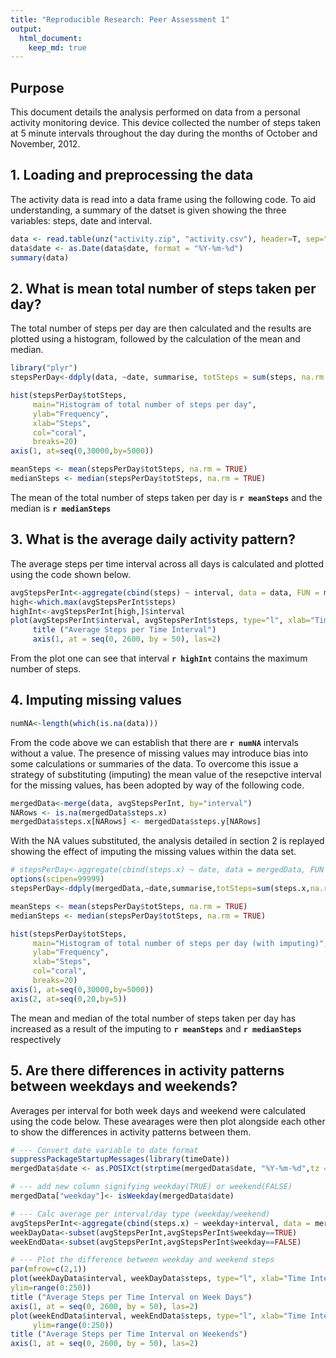 ```yaml
---
title: "Reproducible Research: Peer Assessment 1"
output: 
  html_document:
    keep_md: true
---
```



## Purpose

This document details the analysis performed on data from a personal activity monitoring device. This device collected the number of steps taken at 5 minute intervals throughout the day during the months of October and November, 2012.


## 1. Loading and preprocessing the data

The activity data is read into a data frame using the following code. To aid understanding, a summary of the datset is given showing the three variables: steps, date and interval.
```r
data <- read.table(unz("activity.zip", "activity.csv"), header=T, sep=",")
data$date <- as.Date(data$date, format = "%Y-%m-%d")
summary(data)
```


## 2. What is mean total number of steps taken per day?
The total number of steps per day are then calculated and the results are plotted using a histogram, followed by the calculation of the mean and median. 

```r

library("plyr")
stepsPerDay<-ddply(data, ~date, summarise, totSteps = sum(steps, na.rm = TRUE))

hist(stepsPerDay$totSteps,
     main="Histogram of total number of steps per day",
     ylab="Frequency",
     xlab="Steps",
     col="coral",
     breaks=20)
axis(1, at=seq(0,30000,by=5000))

meanSteps <- mean(stepsPerDay$totSteps, na.rm = TRUE)
medianSteps <- median(stepsPerDay$totSteps, na.rm = TRUE)
```


The mean of the total number of steps taken per day is **```r meanSteps```** and the median is **```r medianSteps```**



## 3. What is the average daily activity pattern?

The average steps per time interval across all days is calculated and plotted using the code shown below. 

```r
avgStepsPerInt<-aggregate(cbind(steps) ~ interval, data = data, FUN = mean, na.rm = TRUE)
high<-which.max(avgStepsPerInt$steps)
highInt<-avgStepsPerInt[high,]$interval
plot(avgStepsPerInt$interval, avgStepsPerInt$steps, type="l", xlab="Time Interval", ylab="Number of Steps",xaxt="n")
     title ("Average Steps per Time Interval")
     axis(1, at = seq(0, 2600, by = 50), las=2)
```



From the plot one can see that  interval **`r highInt`** contains the maximum number of steps.


## 4. Imputing missing values

```r
numNA<-length(which(is.na(data)))
```

From the code above we can establish that there are **```r numNA```** intervals without a value. The presence of missing values may introduce bias into some calculations or summaries of the data. To overcome this issue a strategy of substituting (imputing) the mean value of the resepctive interval for the missing values, has been adopted by way of the following code.

```r
mergedData<-merge(data, avgStepsPerInt, by="interval")
NARows <- is.na(mergedData$steps.x)
mergedData$steps.x[NARows] <- mergedData$steps.y[NARows]
```

With the NA values substituted, the analysis detailed in section 2 is replayed showing the effect of imputing the missing values within the data set. 

```r
# stepsPerDay<-aggregate(cbind(steps.x) ~ date, data = mergedData, FUN = sum, na.rm = TRUE)
options(scipen=99999)
stepsPerDay<-ddply(mergedData,~date,summarise,totSteps=sum(steps.x,na.rm=TRUE))

meanSteps <- mean(stepsPerDay$totSteps, na.rm = TRUE)
medianSteps <- median(stepsPerDay$totSteps, na.rm = TRUE)

hist(stepsPerDay$totSteps,
     main="Histogram of total number of steps per day (with imputing)",
     ylab="Frequency",
     xlab="Steps",
     col="coral",
     breaks=20)
axis(1, at=seq(0,30000,by=5000))
axis(2, at=seq(0,20,by=5))

```

The mean  and median of the total number of steps taken per day has increased as a result of the imputing to  **```r meanSteps```** and **```r medianSteps```** respectively

## 5. Are there differences in activity patterns between weekdays and weekends?

Averages per interval for both week days and weekend were calculated using the code below. These avearages were then plot alongside each other to show the differences in activity patterns between them.


```r
# --- Convert date variable to date format
suppressPackageStartupMessages(library(timeDate))
mergedData$date <- as.POSIXct(strptime(mergedData$date, "%Y-%m-%d",tz = "GMT"))

# --- add new column signifying weekday(TRUE) or weekend(FALSE)
mergedData["weekday"]<- isWeekday(mergedData$date)

# --- Calc average per interval/day type (weekday/weekend)
avgStepsPerInt<-aggregate(cbind(steps.x) ~ weekday+interval, data = mergedData, FUN = mean, na.rm = TRUE)
weekDayData<-subset(avgStepsPerInt,avgStepsPerInt$weekday==TRUE)
weekEndData<-subset(avgStepsPerInt,avgStepsPerInt$weekday==FALSE)

# --- Plot the difference between weekday and weekend steps
par(mfrow=c(2,1))
plot(weekDayData$interval, weekDayData$steps, type="l", xlab="Time Interval", ylab="Number of Steps",xaxt="n",
ylim=range(0:250))
title ("Average Steps per Time Interval on Week Days")
axis(1, at = seq(0, 2600, by = 50), las=2)
plot(weekEndData$interval, weekEndData$steps, type="l", xlab="Time Interval", ylab="Number of Steps",xaxt="n",
     ylim=range(0:250))
title ("Average Steps per Time Interval on Weekends")
axis(1, at = seq(0, 2600, by = 50), las=2)

```

